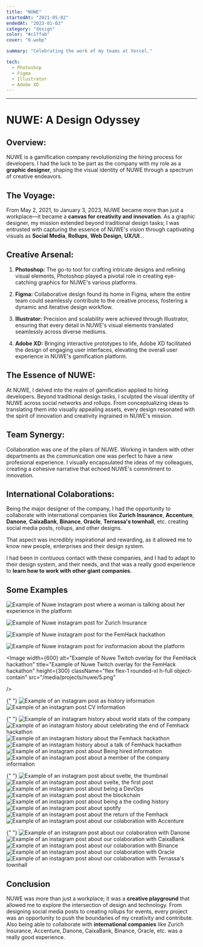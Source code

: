 ---
title: "NUWE"
startedAt: "2021-05-02"
endedAt: "2023-01-03"
category: "design"
color: "#c1ffab"
cover: "0.webp"

summary: "Celebrating the work of my teams at Vercel."

tech: 
  - Photoshop
  - Figma
  - Illustrator
  - Adobe XD
---

---

# NUWE: A Design Odyssey

## Overview:

NUWE is a gamification company revolutionizing the hiring process for developers. I had the luck to be part as the company with my role as a **graphic designer**, shaping the visual identity of NUWE through a spectrum of creative endeavors.

## The Voyage:

From May 2, 2021, to January 3, 2023, NUWE became more than just a workplace—it became a **canvas for creativity and innovation**. As a graphic designer, my mission extended beyond traditional design tasks; I was entrusted with capturing the essence of NUWE's vision through captivating visuals as **Social Media**, **Rollups**, **Web Design**, **UX/UI**...

## Creative Arsenal:

1. **Photoshop:** The go-to tool for crafting intricate designs and refining visual elements, Photoshop played a pivotal role in creating eye-catching graphics for NUWE's various platforms.

2. **Figma:** Collaborative design found its home in Figma, where the entire team could seamlessly contribute to the creative process, fostering a dynamic and iterative design workflow.

3. **Illustrator:** Precision and scalability were achieved through Illustrator, ensuring that every detail in NUWE's visual elements translated seamlessly across diverse mediums.

4. **Adobe XD:** Bringing interactive prototypes to life, Adobe XD facilitated the design of engaging user interfaces, elevating the overall user experience in NUWE's gamification platform.

## The Essence of NUWE:

At NUWE, I delved into the realm of gamification applied to hiring developers. Beyond traditional design tasks, I sculpted the visual identity of NUWE across social networks and rollups. From conceptualizing ideas to translating them into visually appealing assets, every design resonated with the spirit of innovation and creativity ingrained in NUWE's mission.

## Team Synergy:

Collaboration was one of the pilars of NUWE. Working in tandem with other departments as the communication one was perfect to have a new profesional experience. I visually encapsulated the ideas of my colleagues, creating a cohesive narrative that echoed NUWE's commitment to innovation.

## International Colaborations:

Being the major designer of the company, I had the opportunity to collaborate with international companies like **Zurich Insurance**, **Accenture**, **Danone**, **CaixaBank**, **Binance**, **Oracle**, **Terrassa's townhall**, etc. creating social media posts, rollups, and other designs.

That aspect was incredibly inspirational and rewarding, as it allowed me to know new people, enterprises and their design system.

I had been in contiuous contact with these companies, and I had to adapt to their design system, and their needs, and that was a really good experience to **learn how to work with other giant companies**.

## Some Examples

<section className='my-20 flex flex-wrap  gap-6 w-full'>
 
  <Image
    alt="Example of Nuwe instagram post where a woman is talking about her experience in the platform"
    title="Example of Nuwe instagram post where a woman is talking about her experience in the platform"
    width={300}
    height={300}
    className="flex flex-1 rounded-xl h-full object-contain"
    src="/media/projects/nuwe/1.png"
  />
 
 
  <Image
     width={300}    
    alt="Example of Nuwe instagram post for Zurich Insurance"
    title="Example of Nuwe instagram post for Zurich Insurance"
    height={300}
    className="flex flex-1 rounded-xl h-full object-contain"
    src="/media/projects/nuwe/2.png"
  />
 
 
  <Image
     width={300}
    height={300}    
    alt="Example of Nuwe instagram post for the FemHack hackathon"
    title="Example of Nuwe instagram post for the FemHack hackathon"
    className="flex flex-1 rounded-xl h-full object-contain"
    src="/media/projects/nuwe/3.png"
  />
 
 
  <Image
     width={300}
    height={300}
    alt="Example of Nuwe instagram post for insformacion about the platform"
    title="Example of Nuwe instagram post for insformacion about the platform"
    className="flex flex-1 rounded-xl h-full object-contain"
    src="/media/projects/nuwe/4.png"
  />
 
 
  <Image
     width={600}
    alt="Example of Nuwe Twitch overlay for the FemHack hackathon"
    title="Example of Nuwe Twitch overlay for the FemHack hackathon"
    height={300}
    className="flex flex-1 rounded-xl h-full object-contain"
    src="/media/projects/nuwe/5.png"

/>

{" "}
<Image
  width={300}
  height={300}
  alt="Example of an instagram post as history information"
  title="Example of an instagram post as history information"
  className="flex-1 w-full rounded-xl h-full max-h-[300px] object-contain"
  src="/media/projects/nuwe/6.png"
/>
<Image
  width={300}
  height={300}
  alt="Example of an instagram post CV information"
  title="Example of an instagram post CV information"
  className="flex-1 w-full rounded-xl h-full max-h-[300px] object-contain"
  src="/media/projects/nuwe/7.png"
/>

{" "}
<Image
  width={300}
  alt="Example of an instagram history about world stats of the company"
  title="Example of an instagram history about world stats of the company"
  height={600}
  className="flex-1 w-full rounded-xl h-full max-h-[550px] object-contain"
  src="/media/projects/nuwe/9.png"
/>
<Image
  width={300}
  height={600}
  alt="Example of an instagram history about celebrating the end of Femhack hackathon"
  title="Example of an instagram history about celebrating the end of Femhack hackathon"
  className="flex-1 w-full rounded-xl h-full max-h-[550px] object-contain"
  src="/media/projects/nuwe/10.png"
/>
<Image
  width={300}
  height={600}
  alt="Example of an instagram history about the Femhack hackathon"
  title="Example of an instagram history about the Femhack hackathon"
  className="flex-1 w-full rounded-xl h-full max-h-[550px] object-contain"
  src="/media/projects/nuwe/11.png"
/>
<Image
  width={300}
  height={600}
  alt="Example of an instagram history about a talk of Femhack hackathon"
  title="Example of an instagram history about a talk of Femhack hackathon"
  className="flex-1 w-full rounded-xl h-full max-h-[550px] object-contain"
  src="/media/projects/nuwe/12.png"
/>
<Image
  width={300}
  height={300}
  alt="Example of an instagram post about Being hired information"
  title="Example of an instagram post about Being hired information"
  className="flex-1 w-full rounded-xl h-full max-h-[300px] object-contain"
  src="/media/projects/nuwe/8.png"
/>
<Image
  width={300}
  height={300}
  alt="Example of an instagram post about a member of the company information"
  title="Example of an instagram post about a member of the company information"
  className="flex-1 w-full rounded-xl h-full max-h-[300px] object-contain"
  src="/media/projects/nuwe/13.png"
/>

{" "}
<Image
  width={300}
  alt="Example of an instagram post about svelte, the thumbnail"
  title="Example of an instagram post about svelte, the thumbnail"
  height={300}
  className="flex-1 w-full rounded-xl h-full max-h-[300px] object-contain"
  src="/media/projects/nuwe/16.png"
/>
<Image
  width={300}
  height={300}
  alt="Example of an instagram post about svelte, the first post"
  title="Example of an instagram post about svelte, the first post"
  className="flex-1 w-full rounded-xl h-full max-h-[300px] object-contain"
  src="/media/projects/nuwe/17.png"
/>
<Image
  width={300}
  alt="Example of an instagram post about being a DevOps"
  title="Example of an instagram post about being a DevOps"
  height={300}
  className="flex-1 w-full rounded-xl h-full max-h-[300px] object-contain"
  src="/media/projects/nuwe/18.png"
/>
<Image
  width={300}
  height={300}
  alt="Example of an instagram post about the blockchain"
  title="Example of an instagram post about the blockchain"
  className="flex-1 w-full rounded-xl h-full max-h-[300px] object-contain"
  src="/media/projects/nuwe/19.png"
/>
<Image
  width={300}
  height={300}
  alt="Example of an instagram post about being a the coding history"
  title="Example of an instagram post about being a the coding history"
  className="flex-1 w-full rounded-xl h-full max-h-[300px] object-contain"
  src="/media/projects/nuwe/15.png"
/>
<Image
  width={300}
  height={300}
  alt="Example of an instagram post about spotify"
  title="Example of an instagram post about spotify"
  className="flex-1 w-full rounded-xl h-full max-h-[300px] object-contain"
  src="/media/projects/nuwe/21.png"
/>
<Image
  width={300}
  height={550}
  alt="Example of an instagram post about the return of the Femhack"
  title="Example of an instagram post about the return of the Femhack"
  className="flex-1 w-full rounded-xl h-full max-h-[530px] object-contain"
  src="/media/projects/nuwe/14.png"
/>
<Image
  width={300}
  height={550}
  alt="Example of an instagram post about our colaboration with Accenture"
  title="Example of an instagram post about our colaboration with Accenture"
  className="flex-1 w-full rounded-xl h-full max-h-[530px] object-contain"
  src="/media/projects/nuwe/20.png"
/>

{" "}
<Image
  width={300}
  height={550}
  alt="Example of an instagram post about our colaboration with Danone"
  title="Example of an instagram post about our colaboration with Danone"
  className="flex-1 w-full rounded-xl h-full max-h-[530px] object-contain"
  src="/media/projects/nuwe/22.png"
/>
<Image
  width={300}
  height={550}
  alt="Example of an instagram post about our colaboration with CaixaBank"
  title="Example of an instagram post about our colaboration with CaixaBank"
  className="flex-1 w-full rounded-xl h-full max-h-[530px] object-contain"
  src="/media/projects/nuwe/23.png"
/>
<Image
  width={300}
  height={550}
  alt="Example of an instagram post about our colaboration with Binance"
  title="Example of an instagram post about our colaboration with Binance"
  className="flex-1 w-full rounded-xl h-full max-h-[530px] object-contain"
  src="/media/projects/nuwe/24.png"
/>
<Image
  width={300}
  height={550}
  alt="Example of an instagram post about our colaboration with Oracle"
  title="Example of an instagram post about our colaboration with Oracle"
  className="flex-1 w-full rounded-xl h-full max-h-[530px] object-contain"
  src="/media/projects/nuwe/25.png"
/>
<Image width={300} height={550} alt="Example of an instagram post about our colaboration with Terrassa's townhall" title="Example of an instagram post about our colaboration with Terrassa's townhall" className="flex-1 w-full rounded-xl h-full max-h-[530px] object-contain" src="/media/projects/nuwe/26.png" />

</section>

## Conclusion

NUWE was more than just a workplace; it was a **creative playground** that allowed me to explore the intersection of design and technology. From designing social media posts to creating rollups for events, every project was an opportunity to push the boundaries of my creativity and contribute. Also being able to collaborate with **international companies** like Zurich Insurance, Accenture, Danone, CaixaBank, Binance, Oracle, etc. was a really good experience.
